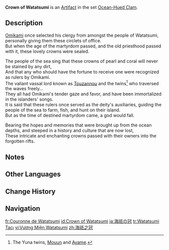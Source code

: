 {{Artifact Infobox
|image = Item Crown of Watatsumi.png
|set   = Ocean-Hued Clam
|piece = Circlet of Logos
}}
{{Description|An ancient, intricate crown that was once used by a forgotten clergy member. Today, this relic has been enshrined with great ceremony by the people of Watatsumi.}}
'''Crown of Watatsumi''' is an [[Artifact]] in the set [[Ocean-Hued Clam]].

==Description==
[[Omikami]] once selected his clergy from amongst the people of Watatsumi, personally giving them these circlets of office.<br>But when the age of the martyrdom passed, and the old priesthood passed with it, these lovely crowns were sealed.

The people of the sea sing that these crowns of pearl and coral will never be stained by any dirt,<br>And that any who should have the fortune to receive one were recognized as rulers by Omikami.<br>The valiant vassal lord known as [[Touzannou]] and the twins<ref name="Yuna Twins" group="Note">The Yuna twins, [[Mouun]] and [[Ayame]].</ref> who traversed the waves freely...<br>They all had Omikami's tender gaze and favor, and have been immortalized in the islanders' songs.<br>It is said that these rulers once served as the deity's auxiliaries, guiding the people of the sea to farm, fish, and hunt on their island.<br>But as the time of destined martyrdom came, a god would fall.

Bearing the hopes and memories that were brought up from the ocean depths, and steeped in a history and culture that are now lost,<br>These intricate and enchanting crowns passed with their owners into the forgotten rifts.

==Notes==
{{Reflist|note=q}}

==Other Languages==
{{Other Languages
|en       = Crown of Watatsumi
|zhs      = 海祇之冠
|zhs_rm   = Hǎiqí zhī Guàn
|zht      = 海祇之冠
|zht_rm   = Hǎiqí zhī Guàn
|zh_tl    = Crown of Watatsumi
|ja       = 海祇の冠
|ja_rm    = Watatsumi no Kanmuri
|ja_tl    = Crown of Watatsumi
|ko       = 와타츠미의 왕관
|ko_rm    = Watacheumi-ui Wanggwan
|ko_tl    = Crown of Watatsumi
|es       = Corona de Watatsumi
|es_tl    = Crown of Watatsumi
|fr       = Couronne de Watatsumi
|fr_tl    = Crown of Watatsumi
|ru       = Корона Ватацуми
|ru_tl    = Crown of Watatsumi
|th       = Crown of Watatsumi
|vi       = Vương Miện Watatsumi
|vi_tl    = Watatsumi Crown
|de       = Krone von Watatsumi
|de_tl    = Crown of Watatsumi
|id       = Crown of Watatsumi
|pt       = Coroa de Watatsumi
|pt_tl    = 
|tr       = Watatsumi Tacı
|tr_tl    = Watatsumi Crown
|it       = Corona di Watatsumi
|it_tl    = Crown of Watatsumi
}}

==Change History==
{{Change History|2.3}}

==Navigation==
{{Artifact Set Navbox|Ocean-Hued Clam}}

[[fr:Couronne de Watatsumi]]
[[id:Crown of Watatsumi]]
[[ja:海祇の冠]]
[[tr:Watatsumi Tacı]]
[[vi:Vương Miện Watatsumi]]
[[zh:海祇之冠]]